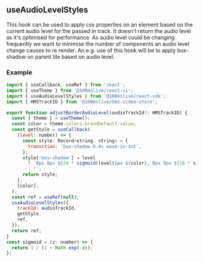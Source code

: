 ## useAudioLevelStyles

This hook can be used to apply css properties on an element based on the current audio level for the passed in track.
It doesn't return the audio level as it's optimised for performance. As audio level could be changing frequently we
want to minimise the number of components an audio level change causes to re render.
An e.g. use of this hook will be to apply box-shadow on parent tile based on audio level.

### Example

```jsx
import { useCallback, useRef } from 'react';
import { useTheme } from '@100mslive/react-ui';
import { useAudioLevelStyles } from '@100mslive/react-sdk';
import { HMSTrackID } from '@100mslive/hms-video-store';

export function adjustBorderAudioLevel(audioTrackId?: HMSTrackID) {
  const { theme } = useTheme();
  const color = theme.colors.brandDefault.value;
  const getStyle = useCallback(
    (level: number) => {
      const style: Record<string, string> = {
        transition: 'box-shadow 0.4s ease-in-out',
      };
      style['box-shadow'] = level
        ? `0px 0px ${24 * sigmoid(level)}px ${color}, 0px 0px ${16 * sigmoid(level)}px ${color}`
        : '';
      return style;
    },
    [color],
  );
  const ref = useRef(null);
  useAudioLevelStyles({
    trackId: audioTrackId,
    getStyle,
    ref,
  });
  return ref;
}
const sigmoid = (z: number) => {
  return 1 / (1 + Math.exp(-z));
};
```
